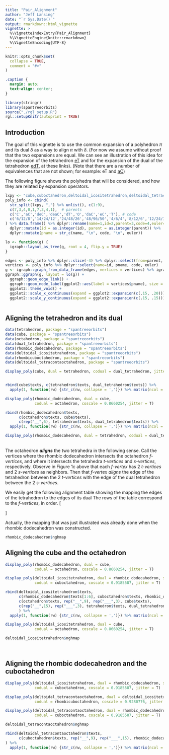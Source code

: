 ```yaml
---
title: "Pair_Alignment"
author: "Jeff Lansing"
date: "`r Sys.Date()`"
output: rmarkdown::html_vignette
vignette: >
  %\VignetteIndexEntry{Pair_Alignment}
  %\VignetteEngine{knitr::rmarkdown}
  %\VignetteEncoding{UTF-8}
---
```


```r
knitr::opts_chunk$set(
  collapse = TRUE,
  comment = "#>"
)
```

```css
.caption {
  margin: auto;
  text-align: center;
}
```

```r
library(stringr)
library(spantreeorbits)
source("./rgl_setup.R")
rgl::setupKnitr(autoprint = TRUE)
```

```{=html}
<script type="text/javascript" id="MathJax-script" async
  src="https://cdn.jsdelivr.net/npm/mathjax@3/es5/tex-mml-chtml.js">
</script>
```

## Introduction

The goal of this vignette is to use the common expansion of a polyhedron $\pi$ and its dual $\delta$ as a way to align $\pi$ with $\delta$. (For now we assume without proof that the two expansions are equal. We can see an illustration of this idea for the expansion of the tetrahedron [eT](https://levskaya.github.io/polyhedronisme/?recipe=eT) and for the expansion of the dual of the tetrahedron [edT](https://levskaya.github.io/polyhedronisme/?recipe=edT), at these links). (Note that there are a number of equivalences that are not shown; for example: eT and [aC](https://levskaya.github.io/polyhedronisme/?recipe=aC))

The following figure shows the polyhedra that will be considered, and how they are related by expansion operators.

```r
lxpy <- "cube,cuboctahedron,deltoidal_icositetrahedron,deltoidal_tetracontaoctahedron,dual_tetrahedron,octahedron,rhombic_dodecahedron,rhombicuboctahedron,tetrahedron"
poly_info <- cbind(
  str_split(lxpy, ",") %>% unlist(), c(1:9),
  c(7,3,4,0,1,7,3,4,1),  # parents
  c('C','aC','deC','deaC','dT','O','daC','eC','T'), # code
  c('6/12/8','14/24/12','24/48/26','48/96/50','4/6/4','8/12/6','12/24/14','26/48/24','4/6/4') # Euler
) %>% data.frame() %>% dplyr::rename(name=1,id=2,parent=3,code=4,euler=5) %>% 
  dplyr::mutate(id = as.integer(id), parent = as.integer(parent)) %>% 
  dplyr::mutate(pname = str_c(name, "\n", code, "\n", euler))

lo <- function(g) {
  igraph::layout_as_tree(g, root = 4, flip.y = TRUE)
}

edges <- poly_info %>% dplyr::slice(-4) %>% dplyr::select(from=parent, to=id)
vertices <- poly_info %>% dplyr::select(name=id, pname, code, euler)
g <- igraph::graph_from_data_frame(edges, vertices = vertices) %>% igraph::as_undirected()
ggraph::ggraph(g, layout = lo(g)) +
  ggraph::geom_edge_link() +
  ggraph::geom_node_label(ggplot2::aes(label = vertices$pname), size = 4)  +
  ggplot2::theme_void() +  
  ggplot2::scale_x_continuous(expand = ggplot2::expansion(c(.15, .20))) +
  ggplot2::scale_y_continuous(expand = ggplot2::expansion(c(.15, .15)))



```

## Aligning the tetrahedron and its dual

```r
data(tetrahedron, package = "spantreeorbits")
data(cube, package = "spantreeorbits")
data(octahedron, package = "spantreeorbits")
data(dual_tetrahedron, package = "spantreeorbits")
data(rhombic_dodecahedron, package = "spantreeorbits")
data(deltoidal_icositetrahedron, package = "spantreeorbits")
data(rhombicuboctahedron, package = "spantreeorbits")
data(deltoidal_tetracontaoctahedron, package = "spantreeorbits")
```

```r
display_poly(cube, dual = tetrahedron, codual = dual_tetrahedron, jitter = T, zoom = 0.95)


rbind(cube$texts, c(tetrahedron$texts, dual_tetrahedron$texts)) %>% 
  apply(1, function(rw) {str_c(rw, collapse = ',')}) %>% matrix(ncol = 1)

```

```r
display_poly(rhombic_dodecahedron, dual = cube, 
             codual = octahedron, coscale = 0.8660254, jitter = T)

rbind(rhombic_dodecahedron$texts, 
      c(octahedron$texts, cube$texts),
      c(rep("__",6), tetrahedron$texts, dual_tetrahedron$texts)) %>% 
  apply(1, function(rw) {str_c(rw, collapse = ',')}) %>% matrix(ncol = 1)

```
```r
display_poly(rhombic_dodecahedron, dual = tetrahedron, codual = dual_tetrahedron, jitter = T)

```
<br>
The octahedron **_aligns_** the two tetrahedra in the following sense. Call the vertices where the rhombic dodecahedron intersects the octahedron _f-vertices_, and where it intersects the tetrahedra _t-vertices_ and _s-vertices_, respectively. Observe in Figure 1c above that each _f-vertex_ has 2 _t-vertices_ and 2 _s-vertices_ as neighbors. Then that _f-vertex_ _aligns_ the edge of the tetrahedron between the 2 _t-vertices_ with the edge of the dual tetrahedron between the 2 _s-vertices_.

We easily get the following alignment table showing the mapping the edges of the tetrahedron to the edges of its dual The rows of the table correspond to the _f-vertices_, in order.
\[
\begin{array}{|oct|tet|dual|}
  \hline
  f_1 & t_1t_4 & s_2s_3 \\
  \hline
  f_2 & t_1t_2 & s_1s_3 \\
  \hline 
  f_3 & t_1t_3 & s_1s_2 \\
  \hline
  f_4 & t_3t_4 & s_2s_4 \\
  \hline 
  f_5 & t_2t_4 & s_3s_4 \\
  \hline
  f_6 & t_2t_3 & s_1s_4 \\
  \hline 
\end{array}
\]


Actually, the mapping that was just illustrated was already done when the rhombic dodecahedron was constructed.

```r
rhombic_dodecahedron$nghmap
```


## Aligning the cube and the octahedron

```r
display_poly(rhombic_dodecahedron, dual = cube, 
             codual = octahedron, coscale = 0.8660254, jitter = T)
```

```r
display_poly(deltoidal_icositetrahedron, dual = rhombic_dodecahedron, scale = 1.01, 
             codual = cuboctahedron, coscale = 0.9185587, jitter = T)

rbind(deltoidal_icositetrahedron$texts, 
      c(rhombic_dodecahedron$texts[1:6], cuboctahedron$texts, rhombic_dodecahedron$texts[7:14]),
      c(octahedron$texts, rep("__",9), rep("___",3), cube$texts),
      c(rep("__",15), rep("___",3), tetrahedron$texts, dual_tetrahedron$texts)
      ) %>% 
  apply(1, function(rw) {str_c(rw, collapse = ',')}) %>% matrix(ncol = 1)

```
```r
display_poly(deltoidal_icositetrahedron, dual = cube, 
             codual = octahedron, coscale = 0.8660254, jitter = T)

deltoidal_icositetrahedron$nghmap


```

<br>

## Aligning the rhombic dodecahedron and the cuboctahedron

```r
display_poly(deltoidal_icositetrahedron, dual = rhombic_dodecahedron, scale = 1.01, 
             codual = cuboctahedron, coscale = 0.9185587, jitter = T)
```

```r
display_poly(deltoidal_tetracontaoctahedron, dual = deltoidal_icositetrahedron, scale = 1, 
             codual = rhombicuboctahedron, coscale = 0.9280776, jitter = T)
```

```r
display_poly(deltoidal_tetracontaoctahedron, dual = rhombic_dodecahedron, scale = 1, 
             codual = cuboctahedron, coscale = 0.9185587, jitter = T)

deltoidal_tetracontaoctahedron$nghmap

rbind(deltoidal_tetracontaoctahedron$texts, 
      c(cuboctahedron$texts, rep("__",9), rep("___",15), rhombic_dodecahedron$texts)
) %>% 
  apply(1, function(rw) {str_c(rw, collapse = ',')}) %>% matrix(ncol = 1)

```



